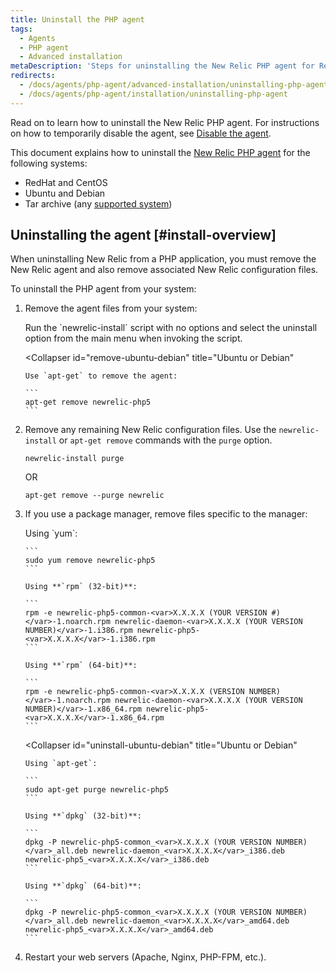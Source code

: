 ```yaml
---
title: Uninstall the PHP agent
tags:
  - Agents
  - PHP agent
  - Advanced installation
metaDescription: 'Steps for uninstalling the New Relic PHP agent for RedHat, CentOS, Debian, Ubuntu and tarball'
redirects:
  - /docs/agents/php-agent/advanced-installation/uninstalling-php-agent
  - /docs/agents/php-agent/installation/uninstalling-php-agent
---
```


Read on to learn how to uninstall the New Relic PHP agent. For instructions on how to temporarily disable the agent, see [Disable the agent](/docs/agents/manage-apm-agents/installation/disable-apm-agent#php).

This document explains how to uninstall the [New Relic PHP agent](/docs/agents/php-agent/getting-started/new-relic-php) for the following systems:

* RedHat and CentOS
* Ubuntu and Debian
* Tar archive (any [supported system](/docs/agents/php-agent/getting-started/php-agent-compatibility-requirements#operating-systems))

## Uninstalling the agent [#install-overview]

When uninstalling New Relic from a PHP application, you must remove the New Relic agent and also remove associated New Relic configuration files.

To uninstall the PHP agent from your system:

1. Remove the agent files from your system:

   <CollapserGroup>
     <Collapser
       id="remove-redhat-centos"
       title="RedHat or CentOS"
     >
       Run the `newrelic-install` script with no options and select the uninstall option from the main menu when invoking the script.
     </Collapser>

     <Collapser
       id="remove-ubuntu-debian"
       title="Ubuntu or Debian"
     >
       Use `apt-get` to remove the agent:

       ```
       apt-get remove newrelic-php5
       ```
     </Collapser>
   </CollapserGroup>
2. Remove any remaining New Relic configuration files. Use the `newrelic-install` or `apt-get remove` commands with the `purge` option.

   ```
   newrelic-install purge
   ```

   OR

   ```
   apt-get remove --purge newrelic
   ```
3. If you use a package manager, remove files specific to the manager:

   <CollapserGroup>
     <Collapser
       id="uninstall-redhat-centos"
       title="RedHat or CentOS"
     >
       Using `yum`:

       ```
       sudo yum remove newrelic-php5
       ```

       Using **`rpm` (32-bit)**:

       ```
       rpm -e newrelic-php5-common-<var>X.X.X.X (YOUR VERSION #)</var>-1.noarch.rpm newrelic-daemon-<var>X.X.X.X (YOUR VERSION NUMBER)</var>-1.i386.rpm newrelic-php5-<var>X.X.X.X</var>-1.i386.rpm
       ```

       Using **`rpm` (64-bit)**:

       ```
       rpm -e newrelic-php5-common-<var>X.X.X.X (VERSION NUMBER)</var>-1.noarch.rpm newrelic-daemon-<var>X.X.X.X (YOUR VERSION NUMBER)</var>-1.x86_64.rpm newrelic-php5-<var>X.X.X.X</var>-1.x86_64.rpm
       ```
     </Collapser>

     <Collapser
       id="uninstall-ubuntu-debian"
       title="Ubuntu or Debian"
     >
       Using `apt-get`:

       ```
       sudo apt-get purge newrelic-php5
       ```

       Using **`dpkg` (32-bit)**:

       ```
       dpkg -P newrelic-php5-common_<var>X.X.X.X (YOUR VERSION NUMBER)</var>_all.deb newrelic-daemon_<var>X.X.X.X</var>_i386.deb newrelic-php5_<var>X.X.X.X</var>_i386.deb
       ```

       Using **`dpkg` (64-bit)**:

       ```
       dpkg -P newrelic-php5-common_<var>X.X.X.X (YOUR VERSION NUMBER)</var>_all.deb newrelic-daemon_<var>X.X.X.X</var>_amd64.deb newrelic-php5_<var>X.X.X.X</var>_amd64.deb
       ```
     </Collapser>
   </CollapserGroup>
4. Restart your web servers (Apache, Nginx, PHP-FPM, etc.).